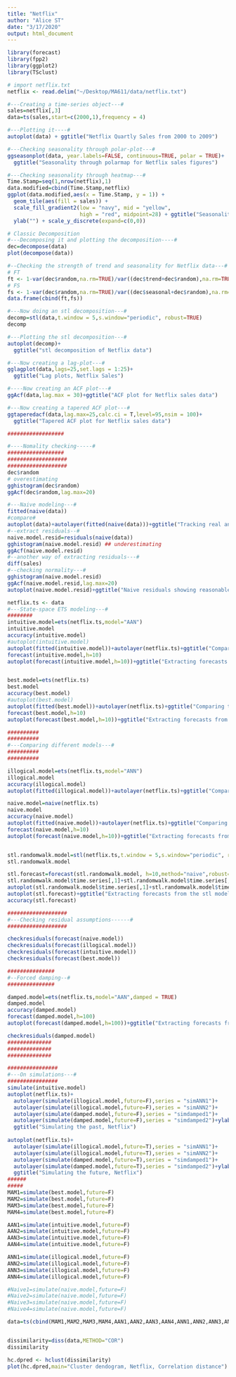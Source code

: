 ```yaml
---
title: "Netflix"
author: "Alice ST"
date: "3/17/2020"
output: html_document
---
```

```r
library(forecast)
library(fpp2)
library(ggplot2)
library(TSclust)
```

```r
# import netflix.txt
netflix <- read.delim("~/Desktop/MA611/data/netflix.txt")
```

```r
#---Creating a time-series object---#
sales=netflix[,3]
data=ts(sales,start=c(2000,1),frequency = 4)

#---Plotting it----#
autoplot(data) + ggtitle("Netflix Quartly Sales from 2000 to 2009")
```

```r
#---Checking seasonality through polar-plot---#
ggseasonplot(data, year.labels=FALSE, continuous=TRUE, polar = TRUE)+
  ggtitle("Seasonality through polarmap for Netflix sales figures")

#---Checking seasonality through heatmap---#
Time.Stamp=seq(1,nrow(netflix),1)
data.modified=cbind(Time.Stamp,netflix)
ggplot(data.modified,aes(x = Time.Stamp, y = 1)) +
  geom_tile(aes(fill = sales)) +
  scale_fill_gradient2(low = "navy", mid = "yellow",
                       high = "red", midpoint=28) + ggtitle("Seasonality through heatmap for Netflix sales")+
  ylab("") + scale_y_discrete(expand=c(0,0))
```

```r
# Classic Decomposition
#---Decomposing it and plotting the decomposition----#
dec=decompose(data)
plot(decompose(data))

#--Checking the strength of trend and seasonality for Netflix data---#
# FT
ft <- 1-var(dec$random,na.rm=TRUE)/var((dec$trend+dec$random),na.rm=TRUE)
# FS
fs <- 1-var(dec$random,na.rm=TRUE)/var((dec$seasonal+dec$random),na.rm=TRUE)
data.frame(cbind(ft,fs))
```

```r
#---Now doing an stl decomposition---#
decomp=stl(data,t.window = 5,s.window="periodic", robust=TRUE)
decomp

#---Plotting the stl decomposition---#
autoplot(decomp)+
  ggtitle("stl decomposition of Netflix data")
```

```r
#---Now creating a lag-plot---#
gglagplot(data,lags=25,set.lags = 1:25)+
  ggtitle("Lag plots, Netflix Sales")

#----Now creating an ACF plot---#
ggAcf(data,lag.max = 30)+ggtitle("ACF plot for Netflix sales data")

#---Now creating a tapered ACF plot---#
ggtaperedacf(data,lag.max=25,calc.ci = T,level=95,nsim = 100)+
  ggtitle("Tapered ACF plot for Netflix sales data")

##################

#----Nomality checking-----#
##################
###################
###################
dec$random
# overestimating
gghistogram(dec$random)
ggAcf(dec$random,lag.max=20)
```

```r
#---Naive modeling---#
fitted(naive(data))
#compare#
autoplot(data)+autolayer(fitted(naive(data)))+ggtitle("Tracking real and naively predicted Netflix sales")
#--extract residuals--#
naive.model.resid=residuals(naive(data))
gghistogram(naive.model.resid) ## underestimating
ggAcf(naive.model.resid)
#--another way of extracting residuals---#
diff(sales)
#--checking normality---#
gghistogram(naive.model.resid)
ggAcf(naive.model.resid,lag.max=20)
autoplot(naive.model.resid)+ggtitle("Naive residuals showing reasonable stationarity")
```

```r
netflix.ts <- data
#---State-space ETS modeling---#
########
intuitive.model=ets(netflix.ts,model="AAN")
intuitive.model
accuracy(intuitive.model)
#autoplot(intuitive.model)
autoplot(fitted(intuitive.model))+autolayer(netflix.ts)+ggtitle("Comparing the intuitive ETS(AAN) fitted values to the actuals, Netflix")+ylab("Observed/Fitted")
forecast(intuitive.model,h=10)
autoplot(forecast(intuitive.model,h=10))+ggtitle("Extracting forecasts from the intuitive ETS(AAN), Netflix")+ylab("Values")


best.model=ets(netflix.ts)
best.model
accuracy(best.model)
#autoplot(best.model)
autoplot(fitted(best.model))+autolayer(netflix.ts)+ggtitle("Comparing the best ETS(MAM) fitted values to the actuals, Netflix")+ylab("Observed/Fitted")
forecast(best.model,h=10)
autoplot(forecast(best.model,h=10))+ggtitle("Extracting forecasts from the best ETS(MAM), Netflix")+ylab("Values")

##########
##########
#---Comparing different models---#
##########
##########

illogical.model=ets(netflix.ts,model="ANN")
illogical.model
accuracy(illogical.model)
autoplot(fitted(illogical.model))+autolayer(netflix.ts)+ggtitle("Comparing the illogical ETS(ANN) fitted values to the actuals, Netflix")+ylab("Observed/Fitted")

naive.model=naive(netflix.ts)
naive.model
accuracy(naive.model)
autoplot(fitted(naive.model))+autolayer(netflix.ts)+ggtitle("Comparing the naive fitted values to the actuals, Netflix")+ylab("Observed/Fitted")
forecast(naive.model,h=10)
autoplot(forecast(naive.model,h=10))+ggtitle("Extracting forecasts from the naive model, Netflix")+ylab("Values")


stl.randomwalk.model=stl(netflix.ts,t.window = 5,s.window="periodic", robust=TRUE)
stl.randomwalk.model

stl.forecast=forecast(stl.randomwalk.model, h=10,method="naive",robust=FALSE)
stl.randomwalk.model$time.series[,1]+stl.randomwalk.model$time.series[,2]
autoplot(stl.randomwalk.model$time.series[,1]+stl.randomwalk.model$time.series[,2])+autolayer(netflix.ts)+ggtitle("Comparing the stl signal values to the actuals, Netflix")+ylab("Observed/stl.Signal")
autoplot(stl.forecast)+ggtitle("Extracting forecasts from the stl model, Netflix")+ylab("Values")
accuracy(stl.forecast)

###################
#---Checking residual assumptions------#
###################

checkresiduals(forecast(naive.model))
checkresiduals(forecast(illogical.model))
checkresiduals(forecast(intuitive.model))
checkresiduals(forecast(best.model))

###############
#--Forced damping--#
###############

damped.model=ets(netflix.ts,model="AAN",damped = TRUE)
damped.model
accuracy(damped.model)
forecast(damped.model,h=100)
autoplot(forecast(damped.model,h=100))+ggtitle("Extracting forecasts from trend-damped AAN, Netflix")

checkresiduals(damped.model)
##############
##############
##############
```

```r
################
#---On simulations---#
################
simulate(intuitive.model)
autoplot(netflix.ts)+
  autolayer(simulate(illogical.model,future=F),series = "simANN1")+
  autolayer(simulate(illogical.model,future=F),series = "simANN2")+
  autolayer(simulate(damped.model,future=F),series = "simdamped1")+
  autolayer(simulate(damped.model,future=F),series = "simdamped2")+ylab("Real and simulated values")+
  ggtitle("Simulating the past, Netflix")
  
autoplot(netflix.ts)+
  autolayer(simulate(illogical.model,future=T),series = "simANN1")+
  autolayer(simulate(illogical.model,future=T),series = "simANN2")+
  autolayer(simulate(damped.model,future=T),series = "simdamped1")+
  autolayer(simulate(damped.model,future=T),series = "simdamped2")+ylab("Real and simulated values")+
  ggtitle("Simulating the future, Netflix")
######
#####
MAM1=simulate(best.model,future=F)
MAM2=simulate(best.model,future=F)
MAM3=simulate(best.model,future=F)
MAM4=simulate(best.model,future=F)

AAN1=simulate(intuitive.model,future=F)
AAN2=simulate(intuitive.model,future=F)
AAN3=simulate(intuitive.model,future=F)
AAN4=simulate(intuitive.model,future=F)

ANN1=simulate(illogical.model,future=F)
ANN2=simulate(illogical.model,future=F)
ANN3=simulate(illogical.model,future=F)
ANN4=simulate(illogical.model,future=F)

#Naive1=simulate(naive.model,future=F)
#Naive2=simulate(naive.model,future=F)
#Naive3=simulate(naive.model,future=F)
#Naive4=simulate(naive.model,future=F)

data=ts(cbind(MAM1,MAM2,MAM3,MAM4,AAN1,AAN2,AAN3,AAN4,ANN1,ANN2,ANN3,ANN4,netflix.ts),start=c(2000,1),frequency = 4)


dissimilarity=diss(data,METHOD="COR")
dissimilarity

hc.dpred <- hclust(dissimilarity)
plot(hc.dpred,main="Cluster dendogram, Netflix, Correlation distance")
```

